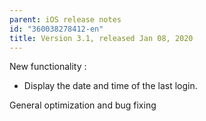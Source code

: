 ```yaml
---
parent: iOS release notes
id: "360038278412-en"
title: Version 3.1, released Jan 08, 2020
---
```

New functionality :

- Display the date and time of the last login.

General optimization and bug fixing



